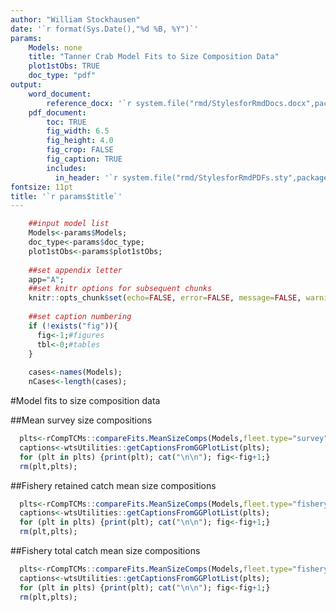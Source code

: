 ```yaml
---
author: "William Stockhausen"
date: '`r format(Sys.Date(),"%d %B, %Y")`'
params: 
    Models: none
    title: "Tanner Crab Model Fits to Size Composition Data" 
    plot1stObs: TRUE
    doc_type: "pdf"
output: 
    word_document: 
        reference_docx: '`r system.file("rmd/StylesforRmdDocs.docx",package="wtsUtilities")`'
    pdf_document: 
        toc: TRUE
        fig_width: 6.5
        fig_height: 4.0
        fig_crop: FALSE
        fig_caption: TRUE
        includes:
          in_header: '`r system.file("rmd/StylesforRmdPDFs.sty",package="wtsUtilities")`'
fontsize: 11pt
title: '`r params$title`'
---
```


```r
    ##input model list
    Models<-params$Models;
    doc_type<-params$doc_type;
    plot1stObs<-params$plot1stObs;
    
    ##set appendix letter
    app="A";
    ##set knitr options for subsequent chunks
    knitr::opts_chunk$set(echo=FALSE, error=FALSE, message=FALSE, warning=FALSE, concordance=TRUE, fig.width=6.5, fig.height=7.0, dpi=300)
    
    ##set caption numbering
    if (!exists("fig")){
      fig<-1;#figures
      tbl<-0;#tables
    }
    
    cases<-names(Models);
    nCases<-length(cases);
```

#Model fits to size composition data

##Mean survey size compositions

```r
  plts<-rCompTCMs::compareFits.MeanSizeComps(Models,fleet.type="survey",catch.type="index",plot1stObs=plot1stObs,showPlot=FALSE,verbose=FALSE);
  captions<-wtsUtilities::getCaptionsFromGGPlotList(plts);
  for (plt in plts) {print(plt); cat("\n\n"); fig<-fig+1;}
  rm(plt,plts);
```

\FloatBarrier

##Fishery retained catch mean size compositions

```r
  plts<-rCompTCMs::compareFits.MeanSizeComps(Models,fleet.type="fishery",catch.type="retained",plot1stObs=plot1stObs,showPlot=FALSE,verbose=FALSE);
  captions<-wtsUtilities::getCaptionsFromGGPlotList(plts);
  for (plt in plts) {print(plt); cat("\n\n"); fig<-fig+1;}
  rm(plt,plts);
```

\FloatBarrier

\clearpage

##Fishery total catch mean size compositions

```r
  plts<-rCompTCMs::compareFits.MeanSizeComps(Models,fleet.type="fishery",catch.type="total",plot1stObs=plot1stObs,facet_grid='x~.',showPlot=FALSE,verbose=FALSE);
  captions<-wtsUtilities::getCaptionsFromGGPlotList(plts);
  for (plt in plts) {print(plt); cat("\n\n"); fig<-fig+1;}
  rm(plt,plts);
```

\begin{landscape}

\subsection{Survey size composition residuals}

```r
  mdfr<-rCompTCMs::extractFits.ZScores.PrNatZ(Models,fleet.type="survey",catch.type="index",residuals.type='pearsons',verbose=FALSE);
  idx<-(mdfr$x=="male")&(mdfr$m=="immature");
  plts<-rCompTCMs::compareFits.ZScores.PrNatZ(mdfr=mdfr[idx,],fleet.type="survey",catch.type="index",residuals.type='pearsons',
                                              showPlot=FALSE,verbose=FALSE);
  captions<-wtsUtilities::getCaptionsFromGGPlotList(plts);
  for (plt in plts) {print(plt); fig<-fig+1;}
```

```r
  mdfr<-rCompTCMs::extractFits.ZScores.PrNatZ(Models,fleet.type="survey",catch.type="index",residuals.type='pearsons',verbose=FALSE);
  idx<-(mdfr$x=="male")&(mdfr$m=="mature");
  plts<-rCompTCMs::compareFits.ZScores.PrNatZ(mdfr=mdfr[idx,],fleet.type="survey",catch.type="index",residuals.type='pearsons',
                                              showPlot=FALSE,verbose=FALSE);
  captions<-wtsUtilities::getCaptionsFromGGPlotList(plts);
  for (plt in plts) {print(plt); fig<-fig+1;}
```

```r
  mdfr<-rCompTCMs::extractFits.ZScores.PrNatZ(Models,fleet.type="survey",catch.type="index",residuals.type='pearsons',verbose=FALSE);
  idx<-(mdfr$x=="female")&(mdfr$m=="immature");
  plts<-rCompTCMs::compareFits.ZScores.PrNatZ(mdfr=mdfr[idx,],fleet.type="survey",catch.type="index",residuals.type='pearsons',
                                              showPlot=FALSE,verbose=FALSE);
  captions<-wtsUtilities::getCaptionsFromGGPlotList(plts);
for (plt in plts) {print(plt); fig<-fig+1;}
```

```r
  mdfr<-rCompTCMs::extractFits.ZScores.PrNatZ(Models,fleet.type="survey",catch.type="index",residuals.type='pearsons',verbose=FALSE);
  idx<-(mdfr$x=="female")&(mdfr$m=="mature");
  plts<-rCompTCMs::compareFits.ZScores.PrNatZ(mdfr=mdfr[idx,],fleet.type="survey",catch.type="index",residuals.type='pearsons',
                                              showPlot=FALSE,verbose=FALSE);
  captions<-wtsUtilities::getCaptionsFromGGPlotList(plts);
  for (plt in plts) {print(plt); fig<-fig+1;}
```

\subsection{Effective Ns for survey size compositions}

```r
  plts<-rCompTCMs::compareFits.EffectiveNs(Models,fleet.type="survey",category="index",showPlot=FALSE,verbose=FALSE)
  captions<-wtsUtilities::getCaptionsFromGGPlotList(plts);
  for (i in 1:length(captions)) {captions[i]<-paste0("Input and effective sample sizes from retained catch size compositions from the ",captions[i],".");}
  for (plt in plts) {print(plt); fig<-fig+1;}
```

\subsection{Fishery retained catch size composition residuals}

```r
  plts<-rCompTCMs::compareFits.ZScores.PrNatZ(Models,fleet.type="fishery",catch.type="retained",residuals.type='pearsons',
                                             showPlot=FALSE,verbose=FALSE);
  captions<-wtsUtilities::getCaptionsFromGGPlotList(plts);
  for (plt in plts) {print(plt); fig<-fig+1;}
  rm(plt,plts);
```

\subsection{Effective Ns for retained catch size compositions}

```r
  plts<-rCompTCMs::compareFits.EffectiveNs(Models,fleet.type="fishery",category="retained",showPlot=FALSE,verbose=FALSE)
  captions<-wtsUtilities::getCaptionsFromGGPlotList(plts);
  for (i in 1:length(captions)) {captions[i]<-paste0("Input and effective sample sizes from retained catch size compositions from the ",captions[i]," fishery.");}
  for (plt in plts) {print(plt); fig<-fig+1;}
```

\subsection{Fishery total catch size composition residuals}

```r
  plts<-rCompTCMs::compareFits.ZScores.PrNatZ(Models,fleet.type="fishery",catch.type="total",residuals.type='pearsons',
                                              showPlot=FALSE,verbose=FALSE);
  captions<-wtsUtilities::getCaptionsFromGGPlotList(plts);
  for (plt in plts) {print(plt); fig<-fig+1;}
  rm(plt,plts);
```

\subsection{Effective Ns for total catch size compositions}

```r
  plts<-rCompTCMs::compareFits.EffectiveNs(Models,fleet.type="fishery",category="total",showPlot=FALSE,verbose=FALSE)
  captions<-wtsUtilities::getCaptionsFromGGPlotList(plts);
  for (i in 1:length(captions)) {captions[i]<-paste0("Input and effective sample sizes from total catch size compositions from the ",captions[i]," fishery.");}
  for (plt in plts) {print(plt); fig<-fig+1;}
```

\end{landscape}
